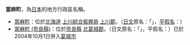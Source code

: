 '''當麻町'''，為[[日本|日本]]的地方行政區名稱。

* [[當麻町|當麻町]]：位於[[北海道|北海道]] [[上川綜合振興局|上川綜合振興局]] [[上川郡_(天鹽國)|上川郡]]。（[[日文|日文]]原名：「{{lang|ja|当麻町}}」，[[平假名|平假名]]：{{lang|ja|とうまちょう}}）
* [[當麻町_(奈良縣)|當麻町 (奈良縣)]]：位於[[奈良縣|奈良縣]] [[北葛城郡|北葛城郡]]。（日文原名：「{{lang|ja|當麻町}}」，平假名：{{lang|ja|たいまちょう}}）已於2004年10月1日併入[[葛城市|葛城市]]

{{disambig|D當|Cat=三字日本地名消歧義}}